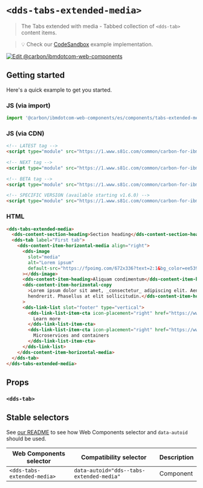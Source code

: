 
# `<dds-tabs-extended-media>`

> The Tabs extended with media - Tabbed collection of `<dds-tab>` content items.

> 💡 Check our
> [CodeSandbox](https://githubbox.com/carbon-design-system/carbon-for-ibm-dotcom/tree/master/packages/web-components/examples/codesandbox/components/tabs-extended-media)
> example implementation.

[![Edit @carbon/ibmdotcom-web-components](https://codesandbox.io/static/img/play-codesandbox.svg)](https://githubbox.com/carbon-design-system/carbon-for-ibm-dotcom/tree/master/packages/web-components/examples/codesandbox/components/tabs-extended-media)

## Getting started

Here's a quick example to get you started.

### JS (via import)

```javascript
import '@carbon/ibmdotcom-web-components/es/components/tabs-extended-media/index.js';
```

### JS (via CDN)

```html
<!-- LATEST tag -->
<script type="module" src="https://1.www.s81c.com/common/carbon-for-ibm-dotcom/latest/tabs-extended-media.min.js"></script>

<!-- NEXT tag -->
<script type="module" src="https://1.www.s81c.com/common/carbon-for-ibm-dotcom/next/tabs-extended-media.min.js"></script>

<!-- BETA tag -->
<script type="module" src="https://1.www.s81c.com/common/carbon-for-ibm-dotcom/beta/tabs-extended-media.min.js"></script>

<!-- SPECIFIC VERSION (available starting v1.6.0) -->
<script type="module" src="https://1.www.s81c.com/common/carbon-for-ibm-dotcom/v1.6.0/tabs-extended-media.min.js"></script>
```

<Description markdown={plex} />

### HTML

```html
<dds-tabs-extended-media>
  <dds-content-section-heading>Section heading</dds-content-section-heading>
  <dds-tab label="First tab">
    <dds-content-item-horizontal-media align="right">
      <dds-image
        slot="media"
        alt="Lorem ipsum"
        default-src="https://fpoimg.com/672x336?text=2:1&bg_color=ee5396&text_color=161616"
      ></dds-image>
      <dds-content-item-heading>Aliquam condimentum</dds-content-item-heading>
      <dds-content-item-horizontal-copy
        >Lorem ipsum dolor sit amet, _consectetur_ adipiscing elit. Aenean et ultricies est. Mauris iaculis eget dolor nec
        hendrerit. Phasellus at elit sollicitudin.</dds-content-item-horizontal-copy
      >
      <dds-link-list slot="footer" type="vertical">
        <dds-link-list-item-cta icon-placement="right" href="https://www.ibm.com" cta-type="local">
          Learn more
        </dds-link-list-item-cta>
        <dds-link-list-item-cta icon-placement="right" href="https://www.ibm.com" cta-type="external">
          Microservices and containers
        </dds-link-list-item-cta>
      </dds-link-list>
    </dds-content-item-horizontal-media>
  </dds-tab>
</dds-tabs-extended-media>
```

## Props

### `<dds-tab>`

<Props of="dds-tab" />
<Description markdown={markdownContents} />

## Stable selectors

See [our README](https://github.com/carbon-design-system/carbon-for-ibm-dotcom/tree/master/packages/web-components#stable-selectors-for-analytics-and-integratione2e-testing-in-web-components) to see how Web Components selector and `data-autoid` should be used.

| Web Components selector     | Compatibility selector                   | Description |
| --------------------------- | ---------------------------------------- | ----------- |
| `<dds-tabs-extended-media>` | `data-autoid="dds--tabs-extended-media"` | Component   |

<Description markdown={contributing} />
